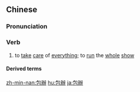 {{also|包办}}
==Chinese==
{{zh-forms|s=包办}}

===Pronunciation===
{{zh-pron
|m=bāobàn
|c=baau1 baan6
|mn=pau-pān
|cat=v
}}

===Verb===
{{zh-verb}}

# to [[take]] [[care]] of [[everything]]; to [[run]] the [[whole]] [[show]]

====Derived terms====
{{zh-der|包辦婚姻}}

{{zh-cat|Advanced}}

[[zh-min-nan:包辦]]
[[hu:包辦]]
[[ja:包辦]]